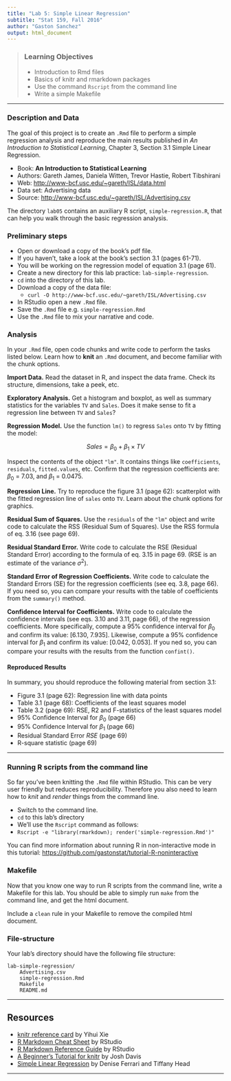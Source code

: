 ```yaml
---
title: "Lab 5: Simple Linear Regression"
subtitle: "Stat 159, Fall 2016"
author: "Gaston Sanchez"
output: html_document
---
```


> ### Learning Objectives
>
> * Introduction to Rmd files
> * Basics of knitr and rmarkdown packages
> * Use the command `Rscript` from the command line
> * Write a simple Makefile 

-----

### Description and Data

The goal of this project is to create an `.Rmd` file to perform a simple
regression analysis and reproduce the main results published in 
_An Introduction to Statistical Learning_, 
Chapter 3, Section 3.1 Simple Linear Regression.

- Book: __An Introduction to Statistical Learning__
- Authors: Gareth James, Daniela Witten, Trevor Hastie, Robert Tibshirani
- Web: [http://www-bcf.usc.edu/~gareth/ISL/data.html](http://www-bcf.usc.edu/~gareth/ISL/data.html)
- Data set: Advertising data
- Source: [http://www-bcf.usc.edu/~gareth/ISL/Advertising.csv](http://www-bcf.usc.edu/~gareth/ISL/Advertising.csv)

The directory `lab05` contains an auxiliary R script, `simple-regression.R`, 
that can help you walk through the basic regression analysis.


### Preliminary steps

- Open or download a copy of the book's pdf file.
- If you haven't, take a look at the book's section 3.1 (pages 61-71).
- You will be working on the regression model of equation 3.1 (page 61).
- Create a new directory for this lab practice: `lab-simple-regression`.
- `cd` into the directory of this lab.
- Download a copy of the data file:
  - `curl -O http://www-bcf.usc.edu/~gareth/ISL/Advertising.csv`
- In RStudio open a new `.Rmd` file.
- Save the `.Rmd` file e.g. `simple-regression.Rmd`
- Use the `.Rmd` file to mix your narrative and code.


### Analysis

In your `.Rmd` file, open code chunks and write code to perform the 
tasks listed below. Learn how to __knit__ an `.Rmd` document, and become
familiar with the chunk options.

__Import Data.__ 
Read the dataset in R, and inspect the data frame. Check 
its structure, dimensions, take a peek, etc.

__Exploratory Analysis.__ 
Get a histogram and boxplot, as well as summary statistics for the variables 
`TV` and `Sales`. Does it make sense to fit a regression line between `TV` and `Sales`?

__Regression Model.__
Use the function `lm()` to regress `Sales` onto `TV` by fitting the model:

$$
Sales = \beta_0 + \beta_1 \times TV
$$

Inspect the contents of the object `"lm"`. It contains things like
`coefficients`, `residuals`, `fitted.values`, etc.
Confirm that the regression coefficients are: $\beta_0$ = 7.03, 
and $\beta_1$ = 0.0475.

__Regression Line.__
Try to reproduce the figure 3.1 (page 62): scatterplot with the fitted 
regression line of `sales` onto `TV`. Learn about the chunk options for
graphics.

__Residual Sum of Squares.__ 
Use the `residuals` of the `"lm"` object and write code to calculate the RSS 
(Residual Sum of Squares). Use the RSS formula of eq. 3.16 (see page 69).

__Residual Standard Error.__
Write code to calculate the RSE (Residual Standard Error) according to the 
formula of eq. 3.15 in page 69. (RSE is an estimate of the variance $\sigma^2$).

__Standard Error of Regression Coefficients.__
Write code to calculate the Standard Errors (SE) for the regression 
coefficients (see eq. 3.8, page 66). If you need so, you can compare your 
results with the table of coefficients from the `summary()` method.

__Confidence Interval for Coefficients.__
Write code to calculate the confidence intervals (see eqs. 3.10 and 3.11, 
page 66), of the regression coefficients. More specifically, compute a 95% 
confidence interval for $\beta_0$ and confirm its value: [6.130, 7.935].
Likewise, compute a 95% confidence interval for $\beta_1$ and confirm 
its value: [0.042, 0.053]. If you ned so, you can compare your results
with the results from the function `confint()`.


#### Reproduced Results

In summary, you should reproduce the following material from section 3.1:

- Figure 3.1 (page 62): Regression line with data points
- Table 3.1 (page 68): Coefficients of the least squares model
- Table 3.2 (page 69): RSE, R2 and F-statistics of the least squares model
- 95% Confidence Interval for $\beta_0$ (page 66)
- 95% Confidence Interval for $\beta_1$ (page 66)
- Residual Standard Error _RSE_ (page 69)
- R-square statistic (page 69)

-----


### Running R scripts from the command line

So far you've been knitting the `.Rmd` file within RStudio. This can be very
user friendly but reduces reproducibility. Therefore you also need to 
learn how to _knit_ and _render_ things from the command line.

- Switch to the command line.
- `cd` to this lab's directory
- We'll use the `Rscript` command as follows:
- `Rscript -e "library(rmarkdown); render('simple-regression.Rmd')"`

You can find more information about running R in non-interactive mode
in this tutorial: [https://github.com/gastonstat/tutorial-R-noninteractive](https://github.com/gastonstat/tutorial-R-noninteractive)


### Makefile

Now that you know one way to run R scripts from the command line, write a 
Makefile for this lab. You should be able to simply run `make`
from the command line, and get the html document.

Include a `clean` rule in your Makefile to remove the compiled html document.


### File-structure

Your lab's directory should have the following file structure:

```
lab-simple-regression/
	Advertising.csv
	simple-regression.Rmd
	Makefile
	README.md
```


-----

## Resources

- [knitr reference card](https://cran.r-project.org/web/packages/knitr/vignettes/knitr-refcard.pdf) by Yihui Xie
- [R Markdown Cheat Sheet](https://www.rstudio.com/wp-content/uploads/2015/02/rmarkdown-cheatsheet.pdf) by RStudio
- [R Markdown Reference Guide](https://www.rstudio.com/wp-content/uploads/2015/03/rmarkdown-reference.pdf) by RStudio
- [A Beginner's Tutorial for knitr](http://joshldavis.com/2014/04/12/beginners-tutorial-for-knitr/) by Josh Davis
- [Simple Linear Regression](http://scc.stat.ucla.edu/page_attachments/0000/0139/reg_1.pdf) by Denise Ferrari and Tiffany Head

-----


